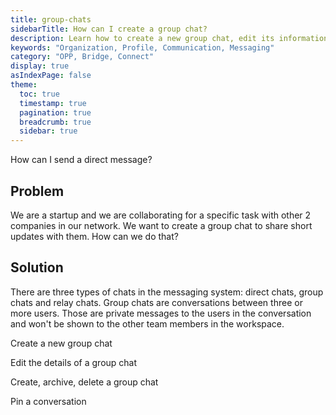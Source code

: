 ```yaml
---
title: group-chats
sidebarTitle: How can I create a group chat?
description: Learn how to create a new group chat, edit its information, send and reply messages, pin a group chat, archive it or delete it. 
keywords: "Organization, Profile, Communication, Messaging"
category: "OPP, Bridge, Connect"
display: true
asIndexPage: false
theme: 
  toc: true
  timestamp: true
  pagination: true
  breadcrumb: true
  sidebar: true
---
```


 How can I send a direct message?

## Problem

We are a startup and we are collaborating for a specific task with other 2 companies in our network.  We want to create a group chat to share short updates with them. How can we do that?  

## Solution  

There are three types of chats in the messaging system: direct chats, group chats and relay chats. Group chats are conversations between three or more users. Those are private messages to the users in the conversation and won't be shown to the other team members in the workspace.  


Create a new group chat

Edit the details of a group chat

Create, archive, delete a group chat

Pin a conversation
